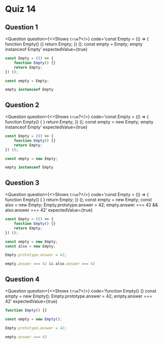 
# Quiz 14

## Question 1

<Question
    question={<>Shows <Code>true</Code>?</>}
    code='const Empty = (() => { function Empty() {} return Empty; }) (); const empty = Empty; empty instanceof Empty'
    expectedValue={true}
>
```javascript copy showLineNumbers filename="JavaScript"
const Empty = (() => {
    function Empty() {}
    return Empty;
}) ();

const empty = Empty;

empty instanceof Empty
```
</Question>

## Question 2

<Question
    question={<>Shows <Code>true</Code>?</>}
    code='const Empty = (() => { function Empty() { } return Empty; }) (); const empty = new Empty; empty instanceof Empty'
    expectedValue={true}
>
```javascript copy showLineNumbers filename="JavaScript"
const Empty = (() => {
    function Empty() {}
    return Empty;
}) ();

const empty = new Empty;

empty instanceof Empty
```
</Question>

## Question 3

<Question
    question={<>Shows <Code>true</Code>?</>}
    code='const Empty = (() => { function Empty() { } return Empty; }) (); const empty = new Empty; const also = new Empty; Empty.prototype.answer = 42; empty.answer === 42 && also.answer === 42'
    expectedValue={true}
>
```javascript copy showLineNumbers filename="JavaScript"
const Empty = (() => {
    function Empty() {}
    return Empty;
}) ();

const empty = new Empty;
const also = new Empty;

Empty.prototype.answer = 42;

empty.answer === 42 && also.answer === 42
```
</Question>

## Question 4

<Question
    question={<>Shows <Code>true</Code>?</>}
    code='function Empty() {} const empty = new Empty(); Empty.prototype.answer = 42; empty.answer === 42'
    expectedValue={true}
>
```javascript copy showLineNumbers filename="JavaScript"
function Empty() {}

const empty = new Empty();

Empty.prototype.answer = 42;

empty.answer === 42
```
</Question>